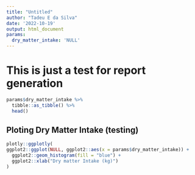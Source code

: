 ```yaml
---
title: "Untitled"
author: "Tadeu E da Silva"
date: '2022-10-19'
output: html_document
params:
  dry_matter_intake: 'NULL'
---
```


# This is just a test for report generation

```r

params$dry_matter_intake %>% 
  tibble::as_tibble() %>% 
  head()

```

## Ploting Dry Matter Intake (testing)

```r
plotly::ggplotly(
ggplot2::ggplot(NULL, ggplot2::aes(x = params$dry_matter_intake)) +
  ggplot2::geom_histogram(fill = "blue") +
  ggplot2::xlab("Dry matter Intake (kg)")
)
```

